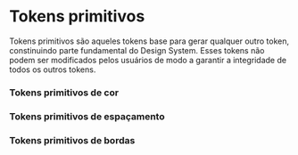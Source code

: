 
<Meta title="Design Tokens/Tokens primitivos" />

# Tokens primitivos

Tokens primitivos são aqueles tokens base para gerar qualquer outro token, 
constinuindo parte fundamental do Design System.  Esses tokens não podem ser modificados 
pelos usuários de modo a garantir a integridade de todos os outros tokens.


### Tokens primitivos de cor
<Story of={TokensStories.primitiveColors} />


### Tokens primitivos de espaçamento
<Story of={TokensStories.primitiveSpacing} />


### Tokens primitivos de bordas
<Story of={TokensStories.primitiveBorders} />